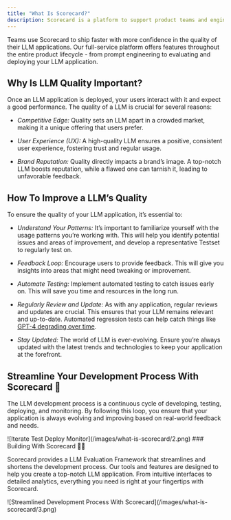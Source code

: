 ```yaml
---
title: "What Is Scorecard?"
description: Scorecard is a platform to support product teams and engineers build, evaluate and deploy Large Language Model (LLM) applications to production. 
---
```


Teams use Scorecard to ship faster with more confidence in the quality of their LLM applications. Our full-service platform offers features throughout the entire product lifecycle - from prompt engineering to evaluating and deploying your LLM application.

## Why Is LLM Quality Important?

Once an LLM application is deployed, your users interact with it and expect a good performance. The quality of a LLM is crucial for several reasons:

* *Competitive Edge:* Quality sets an LLM apart in a crowded market, making it a unique offering that users prefer.

* *User Experience (UX):* A high-quality LLM ensures a positive, consistent user experience, fostering trust and regular usage.

* *Brand Reputation:* Quality directly impacts a brand’s image. A top-notch LLM boosts reputation, while a flawed one can tarnish it, leading to unfavorable feedback.

## How To Improve a LLM’s Quality

To ensure the quality of your LLM application, it’s essential to:

* *Understand Your Patterns:* It’s important to familiarize yourself with the usage patterns you’re working with. This will help you identify potential issues and areas of improvement, and develop a representative Testset to regularly test on.

* *Feedback Loop:* Encourage users to provide feedback. This will give you insights into areas that might need tweaking or improvement.

* *Automate Testing:* Implement automated testing to catch issues early on. This will save you time and resources in the long run.

* *Regularly Review and Update:* As with any application, regular reviews and updates are crucial. This ensures that your LLM remains relevant and up-to-date. Automated regression tests can help catch things like [GPT-4 degrading over time](https://www.scientificamerican.com/article/yes-ai-models-can-get-worse-over-time/).

* *Stay Updated:* The world of LLM is ever-evolving. Ensure you’re always updated with the latest trends and technologies to keep your application at the forefront.

## Streamline Your Development Process With Scorecard 🔄

The LLM development process is a continuous cycle of developing, testing, deploying, and monitoring. By following this loop, you ensure that your application is always evolving and improving based on real-world feedback and needs.
<Frame caption="The LLM Development Process">
![Iterate Test Deploy Monitor](/images/what-is-scorecard/2.png)
</Frame>
### Building With Scorecard 👷‍♀️

Scorecard provides a LLM Evaluation Framework that streamlines and shortens the development process. Our tools and features are designed to help you create a top-notch LLM application. From intuitive interfaces to detailed analytics, everything you need is right at your fingertips with Scorecard.
<Frame caption="Streamlined Development Process With Scorecard">
![Streamlined Development Process With Scorecard](/images/what-is-scorecard/3.png)
</Frame>
